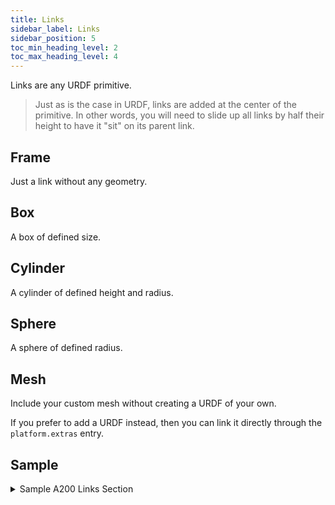 ```yaml
---
title: Links
sidebar_label: Links
sidebar_position: 5
toc_min_heading_level: 2
toc_max_heading_level: 4
---
```


Links are any URDF primitive.
> Just as is the case in URDF, links are added at the center of the primitive. In other words, you will need to slide up all links by half their height to have it "sit" on its parent link.

## Frame
Just a link without any geometry.
<LinkFrame/>

## Box
A box of defined size.
<Box/>

## Cylinder
A cylinder of defined height and radius.
<Cylinder/>

## Sphere
A sphere of defined radius.
<Sphere/>

## Mesh
Include your custom mesh without creating a URDF of your own.

If you prefer to add a URDF instead, then you can link it directly through the `platform.extras` entry.
<Mesh/>

## Sample

<details><summary>Sample A200 Links Section</summary>
<p>

<center>
  <figure>
    <img
      src={require("../img/husky_platform_2.png").default}
      width="500"
    />
    <figcaption>Husky A200 with Open User Bay</figcaption>
  </figure>
</center>

In this sample, we will use links to add thin **box** to cover up the user bay.

We add an entry under the **box** list:

```yaml
box:
  - name: user_bay_cover
    parent: top_plate_link # add it to the top_plate_link
    xyz: [0.0, 0.0, 0.00735] # move it up 6.35mm (thickness of top plate) and move it up 1mm (half height of the box)
    rpy: [0.0, 0.0, 0.0]
    size: [0.4, 0.4, 0.002] # length 400mm, width 400mm and 2mm thick.
```

<center>
  <figure>
    <img
      src={require("../img/husky_accessories_0.png").default}
      width="500"
    />
    <figcaption>Husky A200 with Covered User Bay</figcaption>
  </figure>
</center>

We leave the rest of the lists all empty, for the resulting links section:

```yaml
links:
  box:
    - name: user_bay_cover
      parent: top_plate_link
      xyz: [0.0, 0.0, 0.00735]
      rpy: [0.0, 0.0, 0.0]
      size: [0.4, 0.4, 0.002]
  cylinder: []
  frame: []
  mesh: []
  sphere: []
```

</p>
</details>
